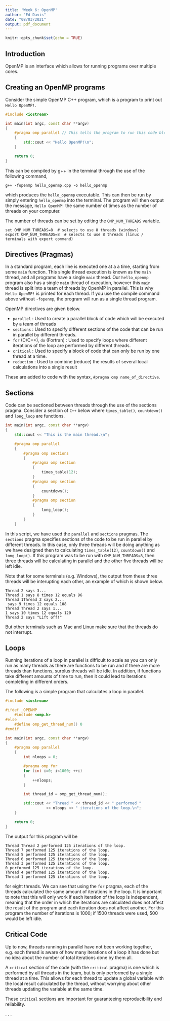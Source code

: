 ---
title: 'Week 6: OpenMP'
author: "Ed Davis"
date: "08/03/2021"
output: pdf_document
---

```{r setup, include=FALSE}
knitr::opts_chunk$set(echo = TRUE)
```

## Introduction 

OpenMP is an interface which allows for running programs over multiple cores. 

## Creating an OpenMP programs

Consider the simple OpenMP C++ program, which is a program to print out `Hello OpemMP!`.

```{cpp}
#include <iostream>

int main(int argc, const char **argv)
{
    #pragma omp parallel // This tells the program to run this code block for each thread
    {
        std::cout << "Hello OpenMP!\n";
    }

    return 0;
}
```
This can be compiled by g++ in the terminal through the use of the following command,

```{}
g++ -fopenmp hello_openmp.cpp -o hello_openmp
```

which produces the `hello_openmp` executable. This can then be run by simply entering `hello_openmp` into the terminal. The program will then output the message, `Hello OpenMP!` the same number of times as the number of threads on your computer. 

The number of threads can be set by editing the `OMP_NUM_THREADS` variable. 

```{}
set OMP_NUM_THREADS=8  # selects to use 8 threads (windows)
export OMP_NUM_THREADS=8  # selects to use 8 threads (linux / terminals with export command)
```

## Directives (Pragmas)

In a standard program, each line is executed one at a a time, starting from some `main` function. This single thread execution is known as the `main` thread, and all programs have a single `main` thread. Our `hello_openmp` program also has a single `main` thread of execution, however this `main` thread is split into a team of threads by OpenMP in parallel. This is why `Hello OpenMP!` is printed for each thread. If you use the compile command above without `-fopenmp`, the program will run as a single thread program.

OpenMP directives are given below.

- `parallel` : Used to create a parallel block of code which will be executed by a team of threads
- `sections` : Used to specify different sections of the code that can be run in parallel by different threads.
- `for` (C/C++), `do` (Fortran) : Used to specify loops where different iterations of the loop are performed by different threads.
- `critical` : Used to specify a block of code that can only be run by one thread at a time.
- `reduction` : Used to combine (reduce) the results of several local calculations into a single result

These are added to code with the syntax, `#pragma omp name_of_directive`. 

## Sections 

Code can be sectioned between threads through the use of the sections pragma. Consider a section of `C++` below where `times_table()`, `countdown()` and `long_loop` are functions. 

```{cpp}
int main(int argc, const char **argv)
{
    std::cout << "This is the main thread.\n";

    #pragma omp parallel
    {
        #pragma omp sections
        {
            #pragma omp section
            {
                times_table(12);
            }
            #pragma omp section
            {
                countdown();
            }
            #pragma omp section
            {
                long_loop();
            }
        }
    }
```

In this script, we have used the `parallel` and `sections` pragmas. The `sections` pragma specifies sections of the code to be run in parallel by different threads. In this case, only three threads will be doing anything as we have designed then to calculating `times_table(12)`, `countdown()` and `long_loop()`. If this program was to be run with `OMP_NUM_THREADS=8`, then three threads will be calculating in parallel and the other five threads will be left idle.

Note that for some terminals (e.g. Windows), the output from these three threads will be interupting each other, an example of which is shown below.

```{}
Thread 2 says 3...
Thread 1 says 8 times 12 equals 96
Thread 1Thread 2 says 2...
 says 9 times 12 equals 108
Thread Thread 2 says 1...
1 says 10 times 12 equals 120
Thread 2 says "Lift off!"
```

But other terminals such as Mac and Linux make sure that the threads do not interrupt. 

## Loops 

Running iterations of a loop in parallel is difficult to scale as you can only run as many threads as there are functions to be run and if there are more threads than functions, surplus threads will be idle. In addition, if functions take different amounts of time to run, then it could lead to iterations completing in different orders. 

The following is a simple program that calculates a loop in parallel.

```{cpp}
#include <iostream>

#ifdef _OPENMP
    #include <omp.h>
#else
    #define omp_get_thread_num() 0
#endif

int main(int argc, const char **argv)
{
    #pragma omp parallel
    {
        int nloops = 0;

        #pragma omp for
        for (int i=0; i<1000; ++i)
        {
            ++nloops;
        }

        int thread_id = omp_get_thread_num();

        std::cout << "Thread " << thread_id << " performed "
                  << nloops << " iterations of the loop.\n";
    }

    return 0;
}
```

The output for this program will be 

```{}
Thread Thread 2 performed 125 iterations of the loop.
Thread 7 performed 125 iterations of the loop.
Thread 5 performed 125 iterations of the loop.
Thread 6 performed 125 iterations of the loop.
Thread 3 performed 125 iterations of the loop.
0 performed 125 iterations of the loop.
Thread 4 performed 125 iterations of the loop.
Thread 1 performed 125 iterations of the loop.
```

for eight threads. We can see that using the `for` pragma, each of the threads calculated the same amount of iterations in the loop. It is important to note that this will only work if each iteration of the loop is independent, meaning that the order in which the iterations are calculated does not affect the result of the program and each iteration does not affect another. For this program the number of iterations is 1000; if 1500 threads were used, 500 would be left idle. 


## Critical Code

Up to now, threads running in parallel have not been working together, e.g. each thread is aware of how many iterations of a loop it has done but no idea about the number of total iterations done by them all. 

A `critical` section of the code (with the `critical` pragma) is one which is performed by all threads in the team, but is only performed by a single thread at a time. This allows for each thread to update a global variable with the local result calculated by the thread, without worrying about other threads updating the variable at the same time. 

These `critical` sections are important for guaranteeing reproducibility and reliability. 

<!-- MAKE SURE TO WRITE THIS SECTION! -->
.
.
.








